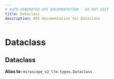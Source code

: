 ```yaml
---
# AUTO-GENERATED API DOCUMENTATION - DO NOT EDIT
title: Dataclass
description: API documentation for Dataclass
---
```


# Dataclass

## <ApiType type="Alias" path="responses/stream_chunk/Dataclass" symbolName="Dataclass" /> Dataclass


**Alias to:** `mirascope_v2_llm.types.Dataclass`
